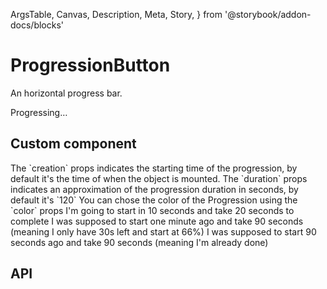   ArgsTable,
  Canvas,
  Description,
  Meta,
  Story,
} from '@storybook/addon-docs/blocks'

<Meta title="Components/ProgressionButton" component={ProgressionButton} />

# ProgressionButton

<Description>An horizontal progress bar.</Description>

<Canvas>
  <Story name="Basic">
    <ProgressionButton height={40}>Progressing…</ProgressionButton>
  </Story>
</Canvas>

## Custom component

<Description>
  The `creation` props indicates the starting time of the progression, by
  default it&apos;s the time of when the object is mounted.
</Description>
<Description>
  The `duration` props indicates an approximation of the progression duration in
  seconds, by default it&apos;s `120`
</Description>
<Description>
  You can chose the color of the Progression using the `color` props
</Description>

<Canvas isColumn>
  <Story name="Custom">
    <ProgressionButton
      creation={new Date(new Date().setSeconds(new Date().getSeconds() + 10))}
      duration={20}
      color="beta"
      height={40}
      mb={2}
    >
      I&apos;m going to start in 10 seconds and take 20 seconds to complete
    </ProgressionButton>
    <ProgressionButton
      creation={new Date(new Date().setSeconds(new Date().getSeconds() - 60))}
      duration={90}
      color="primary"
      height={40}
      mb={2}
    >
      I was supposed to start one minute ago and take 90 seconds (meaning I only
      have 30s left and start at 66%)
    </ProgressionButton>
    <ProgressionButton
      creation={new Date(new Date().setSeconds(new Date().getSeconds() - 90))}
      duration={90}
      color="info"
      height={40}
    >
      I was supposed to start 90 seconds ago and take 90 seconds (meaning
      I&apos;m already done)
    </ProgressionButton>
  </Story>
</Canvas>

## API

<ArgsTable of={ProgressionButton} />

